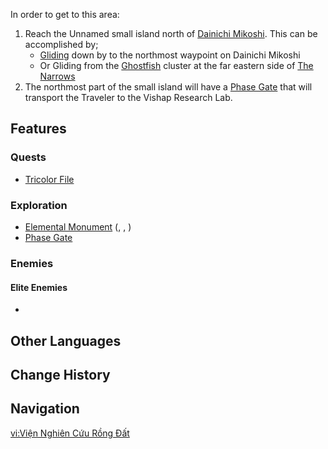 {{Location Infobox
|image        = Vishap Research Lab.png
|type         = Subarea
|region       = Inazuma
|area         = Enkanomiya
|map          = Enkanomiya
}}
{{Location Intro|description=<p></p>}}

In order to get to this area:

# Reach the Unnamed small island north of [[Dainichi Mikoshi]]. This can be accomplished by;
#*[[Gliding]] down by to the northmost waypoint on Dainichi Mikoshi
#*Or Gliding from the [[Ghostfish]] cluster at the far eastern side of [[The Narrows]]
# The northmost part of the small island will have a [[Phase Gate]] that will transport the Traveler to the Vishap Research Lab.

==Features==
===Quests===
*[[Tricolor File]]

===Exploration===
*[[Elemental Monument]] ({{Electro}}, {{Hydro}}, {{Cryo}})
*[[Phase Gate]]

===Enemies===
====Elite Enemies====
*{{Enemy|Rimebiter Bathysmal Vishap Hatchling}}

==Other Languages==
{{Other Languages
|en      = Vishap Research Lab
|zhs     = 龙蜥研究所
|zhs_rm  = Lóngxī Yánjiū-suǒ
|zht     = 龍蜥研究所
|zht_rm  = Lóngxī Yánjiù-suǒ
|zh_tl   = {{Lex|Vishap|zh}} Research Lab
|ja      = ヴィシャップ研究所
|ja_rm   = Vishappu Kenkyuujo
|ja_tl   = Vishap Research Lab
|ko      = {{tt|용|龍}} 도마뱀 {{tt|연구소|硏究所}}
|ko_rm   = Yong Domabaem Yeon'guso
|ko_tl   = {{Lex|Vishap|ko}} Laboratory
|es      = Laboratorio de Investigación de Dragartos
|es_tl   = {{Lex|Vishap|es}} Research Lab
|fr      = Laboratoire sur les Élémentosaures
|fr_tl   = Laboratory About {{Lex|Vishaps|fr}}
|ru      = Центр исследования вишапов
|ru_tl   = 
|th      = Vishap Research Lab
|vi      = Viện Nghiên Cứu Rồng Đất
|vi_tl   = {{Lex|Vishap|vi}} Research Lab
|de      = Drachenechsen-Forschungsinstitut
|de_tl   = {{Lex|Vishap|de}} Research Institute
|id      = Vishap Research Lab
|pt      = Laboratório de Pesquisa de Dragartos
|pt_tl   = <!--use {{Lex|Vishap|pt}}-->
}}

==Change History==
{{Change History|2.4}}

==Navigation==
{{Area Navbox|Inazuma}}

[[vi:Viện Nghiên Cứu Rồng Đất]]